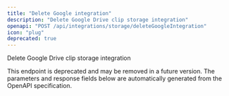 ```yaml
---
title: "Delete Google integration"
description: "Delete Google Drive clip storage integration"
openapi: "POST /api/integrations/storage/deleteGoogleIntegration"
icon: "plug"
deprecated: true
---
```


Delete Google Drive clip storage integration

<Warning>
This endpoint is deprecated and may be removed in a future version.
</Warning>

<Note>
The parameters and response fields below are automatically generated from the OpenAPI specification.
</Note>
